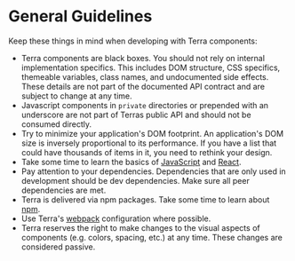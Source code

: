 # General Guidelines

Keep these things in mind when developing with Terra components:

* Terra components are black boxes. You should not rely on internal implementation specifics. This includes DOM structure, CSS specifics, themeable variables, class names, and undocumented side effects. These details are not part of the documented API contract and are subject to change at any time.
* Javascript components in `private` directories or prepended with an underscore are not part of Terras public API and should not be consumed directly.
* Try to minimize your application's DOM footprint. An application's DOM size is inversely proportional to its performance. If you have a list that could have thousands of items in it, you need to rethink your design.
* Take some time to learn the basics of [JavaScript](https://developer.mozilla.org/en-US/docs/Web/JavaScript) and [React](https://reactjs.org/tutorial/tutorial.html).
* Pay attention to your dependencies. Dependencies that are only used in development should be dev dependencies. Make sure all peer dependencies are met.
* Terra is delivered via npm packages. Take some time to learn about [npm](https://docs.npmjs.com/about-npm/).
* Use Terra's [webpack](/dev_tools/cerner/webpack-config-terra/about) configuration where possible.
* Terra reserves the right to make changes to the visual aspects of components (e.g. colors, spacing, etc.) at any time. These changes are considered passive.
